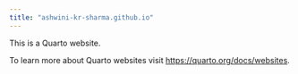 ```yaml
---
title: "ashwini-kr-sharma.github.io"
---
```


This is a Quarto website.

To learn more about Quarto websites visit <https://quarto.org/docs/websites>.
